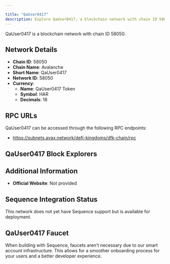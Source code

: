 ```yaml
---

title: "QaUser0417"
description: Explore QaUser0417, a blockchain network with chain ID 58050. Learn about its native currency, QaUser0417 Token, and how to interact with the network.
---
```




QaUser0417 is a blockchain network with chain ID 58050.

## Network Details

- **Chain ID**: 58050
- **Chain Name**: Avalanche
- **Short Name**: QaUser0417
- **Network ID**: 58050
- **Currency**: 
  - **Name**: QaUser0417 Token
  - **Symbol**: HAR
  - **Decimals**: 18

## RPC URLs

QaUser0417 can be accessed through the following RPC endpoints:

- https://subnets.avax.network/defi-kingdoms/dfk-chain/rpc

## QaUser0417 Block Explorers



## Additional Information

- **Official Website**: Not provided

## Sequence Integration Status

This network does not yet have Sequence support but is available for deployment.

## QaUser0417 Faucet

When building with Sequence, faucets aren't necessary due to our smart account infrastructure. This allows for a smoother onboarding process for your users and a better developer experience.
